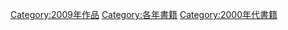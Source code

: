 {{Commonscat|2009 books}}

[[Category:2009年作品|Category:2009年作品]]
[[Category:各年書籍|Category:各年書籍]]
[[Category:2000年代書籍|Category:2000年代書籍]]
